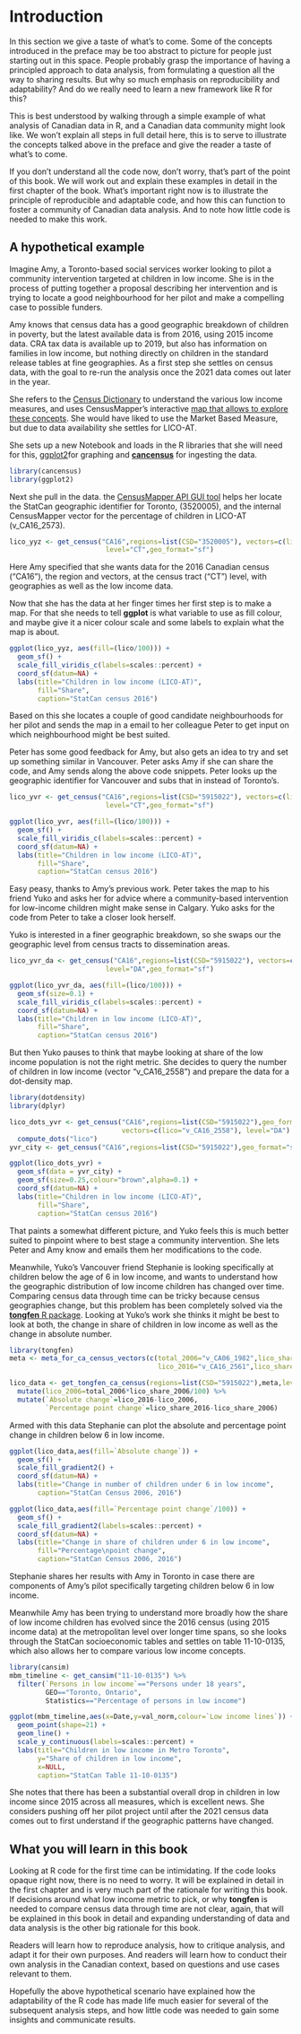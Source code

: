 # Introduction

In this section we give a taste of what's to come. Some of the concepts introduced in the preface may be too abstract to picture for people just starting out in this space. People probably grasp the importance of having a principled approach to data analysis, from formulating a question all the way to sharing results. But why so much emphasis on reproducibility and adaptability? And do we really need to learn a new framework like R for this?

This is best understood by walking through a simple example of what analysis of Canadian data in R, and a Canadian data community might look like. We won't explain all steps in full detail here, this is to serve to illustrate the concepts talked above in the preface and give the reader a taste of what's to come.

If you don't understand all the code now, don't worry, that's part of the point of this book. We will work out and explain these examples in detail in the first chapter of the book. What's important right now is to illustrate the principle of reproducible and adaptable code, and how this can function to foster a community of Canadian data analysis. And to note how little code is needed to make this work.

## A hypothetical example

Imagine Amy, a Toronto-based social services worker looking to pilot a community intervention targeted at children in low income. She is in the process of putting together a proposal describing her intervention and is trying to locate a good neighbourhood for her pilot and make a compelling case to possible funders.

Amy knows that census data has a good geographic breakdown of children in poverty, but the latest available data is from 2016, using 2015 income data. CRA tax data is available up to 2019, but also has information on families in low income, but nothing directly on children in the standard release tables at fine geographies. As a first step she settles on census data, with the goal to re-run the analysis once the 2021 data comes out later in the year.

She refers to the [Census Dictionary](https://www12.statcan.gc.ca/census-recensement/2016/ref/dict/index-eng.cfm) to understand the various low income measures, and uses CensusMapper's interactive [map that allows to explore these concepts](https://censusmapper.ca/maps/844?index=3#11/43.6535/-79.3839). She would have liked to use the Market Based Measure, but due to data availability she settles for LICO-AT.

She sets up a new Notebook and loads in the R libraries that she will need for this, [ggplot2](https://ggplot2.tidyverse.org)for graphing and [**cancensus**](https://mountainmath.github.io/cancensus/index.html) for ingesting the data.

```r
library(cancensus)
library(ggplot2)
```

Next she pull in the data. the [CensusMapper API GUI tool](https://censusmapper.ca/api) helps her locate the StatCan geographic identifier for Toronto, (3520005), and the internal CensusMapper vector for the percentage of children in LICO-AT (v_CA16_2573).

```r
lico_yyz <- get_census("CA16",regions=list(CSD="3520005"), vectors=c(lico="v_CA16_2573"),
                        level="CT",geo_format="sf")
```

Here Amy specified that she wants data for the 2016 Canadian census ("CA16"), the region and vectors, at the census tract ("CT") level, with geographies as well as the low income data.

Now that she has the data at her finger times her first step is to make a map. For that she needs to tell **ggplot** is what variable to use as fill colour, and maybe give it a nicer colour scale and some labels to explain what the map is about.

```r
ggplot(lico_yyz, aes(fill=(lico/100))) +
  geom_sf() +
  scale_fill_viridis_c(labels=scales::percent) +
  coord_sf(datum=NA) +
  labs(title="Children in low income (LICO-AT)",
       fill="Share",
       caption="StatCan census 2016")
```

Based on this she locates a couple of good candidate neighbourhoods for her pilot and sends the map in a email to her colleague Peter to get input on which neighbourhood might be best suited.

Peter has some good feedback for Amy, but also gets an idea to try and set up something similar in Vancouver. Peter asks Amy if she can share the code, and Amy sends along the above code snippets. Peter looks up the geographic identifier for Vancouver and subs that in instead of Toronto's.

```r
lico_yvr <- get_census("CA16",regions=list(CSD="5915022"), vectors=c(lico="v_CA16_2573"),
                        level="CT",geo_format="sf")

ggplot(lico_yvr, aes(fill=(lico/100))) +
  geom_sf() +
  scale_fill_viridis_c(labels=scales::percent) +
  coord_sf(datum=NA) +
  labs(title="Children in low income (LICO-AT)",
       fill="Share",
       caption="StatCan census 2016")
```

Easy peasy, thanks to Amy's previous work. Peter takes the map to his friend Yuko and asks her for advice where a community-based intervention for low-income children might make sense in Calgary. Yuko asks for the code from Peter to take a closer look herself.

Yuko is interested in a finer geographic breakdown, so she swaps our the geographic level from census tracts to dissemination areas.

```r
lico_yvr_da <- get_census("CA16",regions=list(CSD="5915022"), vectors=c(lico="v_CA16_2573"),
                        level="DA",geo_format="sf")

ggplot(lico_yvr_da, aes(fill=(lico/100))) +
  geom_sf(size=0.1) +
  scale_fill_viridis_c(labels=scales::percent) +
  coord_sf(datum=NA) +
  labs(title="Children in low income (LICO-AT)",
       fill="Share",
       caption="StatCan census 2016")
```

But then Yuko pauses to think that maybe looking at share of the low income population is not the right metric. She decides to query the number of children in low income (vector "v_CA16_2558") and prepare the data for a dot-density map.

```r
library(dotdensity)
library(dplyr)

lico_dots_yvr <- get_census("CA16",regions=list(CSD="5915022"),geo_format="sf",
                            vectors=c(lico="v_CA16_2558"), level="DA") %>%
  compute_dots("lico")
yvr_city <- get_census("CA16",regions=list(CSD="5915022"),geo_format="sf")

ggplot(lico_dots_yvr) +
  geom_sf(data = yvr_city) +
  geom_sf(size=0.25,colour="brown",alpha=0.1) +
  coord_sf(datum=NA) +
  labs(title="Children in low income (LICO-AT)",
       fill="Share",
       caption="StatCan census 2016")
```

That paints a somewhat different picture, and Yuko feels this is much better suited to pinpoint where to best stage a community intervention. She lets Peter and Amy know and emails them her modifications to the code.

Meanwhile, Yuko's Vancouver friend Stephanie is looking specifically at children below the age of 6 in low income, and wants to understand how the geographic distribution of low income children has changed over time. Comparing census data through time can be tricky because census geographies change, but this problem has been completely solved via the [**tongfen** R package](https://mountainmath.github.io/tongfen/articles/tongfen_ca.html). Looking at Yuko's work she thinks it might be best to look at both, the change in share of children in low income as well as the change in absolute number.

```r
library(tongfen)
meta <- meta_for_ca_census_vectors(c(total_2006="v_CA06_1982",lico_share_2006="v_CA06_1984",
                                     lico_2016="v_CA16_2561",lico_share_2016="v_CA16_2576"))

lico_data <- get_tongfen_ca_census(regions=list(CSD="5915022"),meta,level="CT") %>%
  mutate(lico_2006=total_2006*lico_share_2006/100) %>%
  mutate(`Absolute change`=lico_2016-lico_2006,
         `Percentage point change`=lico_share_2016-lico_share_2006)
```

Armed with this data Stephanie can plot the absolute and percentage point change in children below 6 in low income.

```r
ggplot(lico_data,aes(fill=`Absolute change`)) +
  geom_sf() +
  scale_fill_gradient2() +
  coord_sf(datum=NA) +
  labs(title="Change in number of children under 6 in low income",
       caption="StatCan Census 2006, 2016")
```

```r
ggplot(lico_data,aes(fill=`Percentage point change`/100)) +
  geom_sf() +
  scale_fill_gradient2(labels=scales::percent) +
  coord_sf(datum=NA) +
  labs(title="Change in share of children under 6 in low income",
       fill="Percentage\npoint change",
       caption="StatCan Census 2006, 2016")
```

Stephanie shares her results with Amy in Toronto in case there are components of Amy's pilot specifically targeting children below 6 in low income.

Meanwhile Amy has been trying to understand more broadly how the share of low income children has evolved since the 2016 census (using 2015 income data) at the metropolitan level over longer time spans, so she looks through the StatCan socioeconomic tables and settles on table 11-10-0135, which also allows her to compare various low income concepts.

```r
library(cansim)
mbm_timeline <- get_cansim("11-10-0135") %>%
  filter(`Persons in low income`=="Persons under 18 years",
         GEO=="Toronto, Ontario",
         Statistics=="Percentage of persons in low income")

ggplot(mbm_timeline,aes(x=Date,y=val_norm,colour=`Low income lines`)) +
  geom_point(shape=21) +
  geom_line() +
  scale_y_continuous(labels=scales::percent) +
  labs(title="Children in low income in Metro Toronto",
       y="Share of children in low income",
       x=NULL,
       caption="StatCan Table 11-10-0135")

```

She notes that there has been a substantial overall drop in children in low income since 2015 across all measures, which is excellent news. She considers pushing off her pilot project until after the 2021 census data comes out to first understand if the geographic patterns have changed.

## What you will learn in this book

Looking at R code for the first time can be intimidating. If the code looks opaque right now, there is no need to worry. It will be explained in detail in the first chapter and is very much part of the rationale for writing this book. If decisions around what low income metric to pick, or why **tongfen** is needed to compare census data through time are not clear, again, that will be explained in this book in detail and expanding understanding of data and data analysis is the other big rationale for this book.

Readers will learn how to reproduce analysis, how to critique analysis, and adapt it for their own purposes. And readers will learn how to conduct their own analysis in the Canadian context, based on questions and use cases relevant to them.

Hopefully the above hypothetical scenario have explained how the adaptability of the R code has made life much easier for several of the subsequent analysis steps, and how little code was needed to gain some insights and communicate results.
